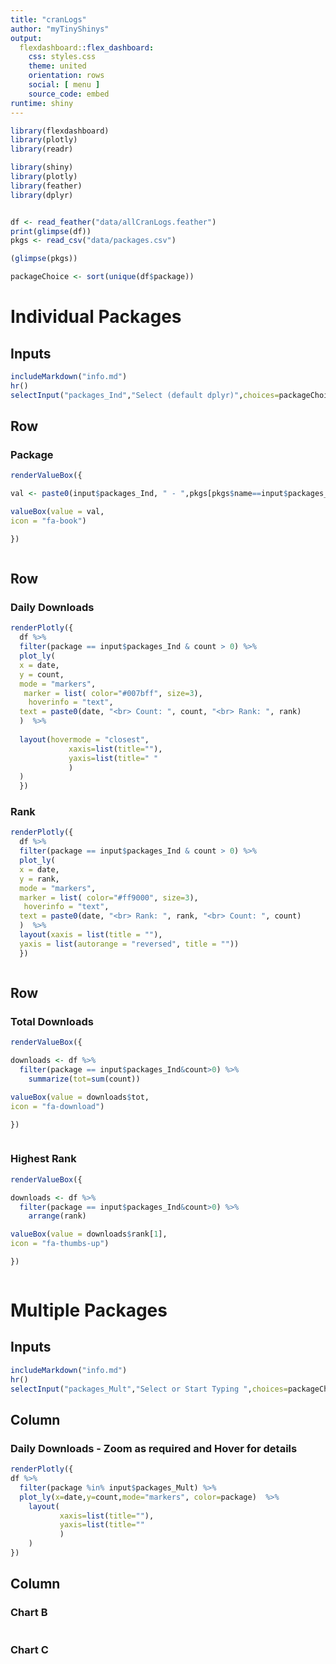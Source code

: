 ```yaml
---
title: "cranLogs"
author: "myTinyShinys"
output: 
  flexdashboard::flex_dashboard:
    css: styles.css
    theme: united
    orientation: rows
    social: [ menu ]
    source_code: embed
runtime: shiny
---
```


```r
library(flexdashboard)
library(plotly)
library(readr)

library(shiny)
library(plotly)
library(feather)
library(dplyr)


df <- read_feather("data/allCranLogs.feather")
print(glimpse(df))
pkgs <- read_csv("data/packages.csv")

(glimpse(pkgs))

packageChoice <- sort(unique(df$package))


```


Individual Packages
===================================== 

Inputs {.sidebar data-width=250}
-------------------------------------

``` r
includeMarkdown("info.md")
hr()
selectInput("packages_Ind","Select (default dplyr)",choices=packageChoice,selected="dplyr", multiple=FALSE, selectize=FALSE, size = 10)

```

Row
-----------------------------------------------------------------------

### Package 

```r

renderValueBox({

val <- paste0(input$packages_Ind, " - ",pkgs[pkgs$name==input$packages_Ind,]$description)

valueBox(value = val,
icon = "fa-book")

})



```


Row
-----------------------------------------------------------------------

### Daily Downloads 

```r


renderPlotly({
  df %>%
  filter(package == input$packages_Ind & count > 0) %>%
  plot_ly(
  x = date,
  y = count,
  mode = "markers",
   marker = list( color="#007bff", size=3),
    hoverinfo = "text",
  text = paste0(date, "<br> Count: ", count, "<br> Rank: ", rank)
  )  %>%
 
  layout(hovermode = "closest",
             xaxis=list(title=""),
             yaxis=list(title=" "
             )
  )
  })


```


### Rank

```r

renderPlotly({
  df %>%
  filter(package == input$packages_Ind & count > 0) %>%
  plot_ly(
  x = date,
  y = rank,
  mode = "markers",
  marker = list( color="#ff9000", size=3),
   hoverinfo = "text",
  text = paste0(date, "<br> Rank: ", rank, "<br> Count: ", count)
  )  %>%
  layout(xaxis = list(title = ""),
  yaxis = list(autorange = "reversed", title = ""))
  })



```



Row
-----------------------------------------------------------------------

### Total Downloads

```r

renderValueBox({

downloads <- df %>% 
  filter(package == input$packages_Ind&count>0) %>% 
    summarize(tot=sum(count))

valueBox(value = downloads$tot,
icon = "fa-download")

})



```

### Highest Rank

```r

renderValueBox({

downloads <- df %>% 
  filter(package == input$packages_Ind&count>0) %>% 
    arrange(rank)

valueBox(value = downloads$rank[1],
icon = "fa-thumbs-up")

})



```

Multiple Packages
===================================== 

Inputs {.sidebar data-width=250}
-------------------------------------

``` r
includeMarkdown("info.md")
hr()
selectInput("packages_Mult","Select or Start Typing ",choices=packageChoice,selected=c("rbokeh","ggvis","plotly","iplots","rggobi","googlevis"), multiple=TRUE)

```

Column {data-width=650}
-----------------------------------------------------------------------

### Daily Downloads - Zoom as required and Hover for details

```r


renderPlotly({
df %>% 
  filter(package %in% input$packages_Mult) %>% 
  plot_ly(x=date,y=count,mode="markers", color=package)  %>% 
    layout(
           xaxis=list(title=""),
           yaxis=list(title=""
           )
    ) 
})


```

Column {data-width=350}
-----------------------------------------------------------------------

### Chart B

```r

```

### Chart C

```r

```

